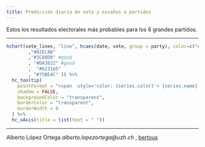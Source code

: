 ```yaml
---
title: Predicción diaria de voto y escaños a partidos
---
```


Estos los resultados electorales más probables para los 6 grandes partidos.

_________________

```r

hchart(vote_lines, "line", hcaes(date, vote, group = party), color=c("#E75D29" #good
        ,"#82ECAB"
        ,"#3C88D0" #good
        , "#DA3832" #good
        ,  "#623165"
        , "#75BE4C" )) %>% 
  hc_tooltip(
    pointFormat = "<span  style='color: {series.color}'> {series.name} <b>{point.y}</b><br/>(Escaños:{point.seats})</span>",
    shadow = FALSE,
    backgroundColor = "transparent",
    borderColor = "transparent",
    borderWidth = 0
  ) %>% 
  hc_xAxis(title = list(text = " ")) 
```

_____

Alberto López Ortega _alberto.lopezortega@uzh.ch_ , [bertous](https://twitter.com/bertous)


